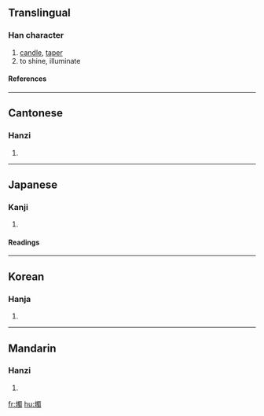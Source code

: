 {{see|烛}}

==Translingual==
===Han character===
{{Han char|rn=86|rad=火|as=13|sn=17|four=9682<sub>7</sub>|canj=火田中戈 (FWLI)}}
# [[candle]], [[taper]]
# to shine, illuminate
====References====
{{Han ref|kx=0685.110|dkj=19480|dj=1098.030|hdz=32241.020|uh=71ED|ud=29165|bh=C0EB|bd=49387}}

----
==Cantonese==
===Hanzi===
{{yue-hanzi|jyut=|y=juk1}}
# {{defn|Cantonese}}

----
==Japanese==
===Kanji===
{{ja-kanji|grade=|rs=火13}}
# {{defn|Japanese}} 
====Readings====
{{ja-readings|on=[[しょく]] (shoku), [[そく]] (soku)|kun=[[ともしび]] (tomoshibi)}}

----
==Korean==
===Hanja===
{{ko-hanja|hangeul=촉|eumhun=|rv=chok|mr=ch'ok|y=chok}}
# {{defn|Korean}}

----
==Mandarin==
===Hanzi===
{{cmn-hanzi|sim=烛|pin=[[zhú]] ([[zhu2]])|wg=chu<sup>2</sup>}}
# {{defn|Mandarin}}

[[fr:燭]]
[[hu:燭]]